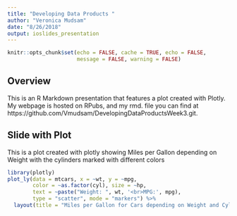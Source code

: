 ```yaml
---
title: "Developing Data Products "
author: "Veronica Mudsam"
date: "8/26/2018"
output: ioslides_presentation
---
```


```r
knitr::opts_chunk$set(echo = FALSE, cache = TRUE, echo = FALSE, 
                      message = FALSE, warning = FALSE)
```

## Overview

This is an R Markdown presentation that features a plot created with Plotly. My webpage is hosted on RPubs, and my rmd. file you can find at https://github.com/Vmudsam/DevelopingDataProductsWeek3.git. 


## Slide with Plot
This is a plot created with plotly showing Miles per Gallon depending on Weight with the cylinders marked with different colors

```r
library(plotly)
plot_ly(data = mtcars, x = ~wt, y = ~mpg, 
        color = ~as.factor(cyl), size = ~hp,
        text = ~paste("Weight: ", wt, '<br>MPG:', mpg),
        type = "scatter", mode = "markers") %>%
  layout(title = "Miles per Gallon for Cars depending on Weight and Cylinder Size", xaxis=list(title="Weight"), yaxis=list(title="Miles per Gallon"))
```

